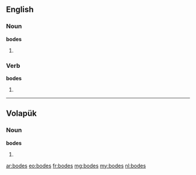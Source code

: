 ==English==

===Noun===
'''bodes'''

# {{plural of|[[bode]]}}

===Verb===
'''bodes'''

# {{third-person singular of|[[bode]]}}

----

==Volapük==

===Noun===
'''bodes'''

# {{dative of|p=1|bod|lang=vo}}

[[ar:bodes]]
[[eo:bodes]]
[[fr:bodes]]
[[mg:bodes]]
[[my:bodes]]
[[nl:bodes]]